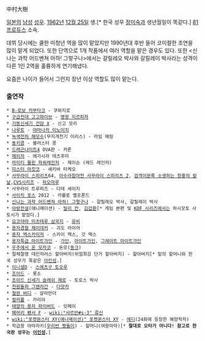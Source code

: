 中村大樹 

[[일본]]의 [[남성]] [[성우]]. [[1962년]] [[12월 25일]] 생.[* 한국 성우 [[정미숙]]과 생년월일이 똑같다.] [[81 프로듀스]] 소속.

데뷔 당시에는 쿨한 미청년 역을 많이 맡았지만 1990년대 후반 들어 코미컬한 조연을 많이 맡게 되었다. 또한 단역으로 1개 작품에서 여러 역할을 맡은 경우도 있다. 또한 <신나는 과학 어드벤쳐 아하! 그렇구나>에서는 갈릴레오 박사와 갈릴레이 박사라는 성격이 다른 1인 2역을 훌륭하게 연기해냈다. 

요즘은 나이가 들어서 그런지 장년 이상 역할도 많이 맡는다.

=== 출연작 ===
 * [[B-로보 카부타크]] - 쿠와지로
 * [[구급전대 고고파이브]] - [[명왕 지르피자]]
 * [[기동신세기 건담 X]] - 신고 모리
 * [[나루토]] - [[야마나카 이노이치]]
 * [[녹색전차 해모수]](무지개전기 이리스) - 라임 헤링
 * [[동키콩]] - 블러스터 콩
 * [[드래곤나이트4]] OVA판 - 카론
 * [[메이저]] - 에가시라 테츠후미
 * [[마이티 몰핀 파워레인저]] - 제이슨 (레드 레인저)
 * [[미스터 아짓코]] - 세키바 타케오
 * [[사무라이 스피리츠]]64, [[아수라참마전 사무라이 스피리츠 2]], [[검객이문록 소생하는 창홍의 칼날]],[[CVS]]시리즈 - [[하오마루]]
 * 사무라이 트루퍼즈 - 다테 세이지
 * [[사이킥 포스]] 2012 - 카를로 벨프론드
 * [[신나는 과학 어드벤쳐 아하! 그렇구나]] - 갈릴레오 박사, 갈릴레이 박사
 * [[아랑전설]](애니메이션) - [[빌리 칸]], [[김갑환]][* 게임 본편 및 [[KOF 시리즈]]에서는 하시모토 사토시가 맡았다.]
 * [[요코야마 미츠테루 삼국지]] - [[유비]]
 * [[용자경찰 제이데커]] - 괴도 라이어
 * [[용자 엑스카이저]] - 스카이 맥스, 갓 맥스
 * [[용자특급 마이트가인]] - [[가인]], [[마이트가인]], [[그레이트 마이트가인]]
 * [[우주에서 온 모자코]] - 돈모([[동크]])
 * 절체절명 데인저러스 할아버지(위험최강 단거 할아버지) - 할아버지[* 밑의 할머니와 한국 성우가 똑같은 [[이인성(성우)|이인성]].]
 * [[이니셜D]] - [[스에츠구 토오루]]
 * [[조이드]] - 롯소
 * [[조이드 신세기 슬래쉬 제로]] - 토로스 박사
 * [[천원돌파 그렌라간]] - [[다얏카]]
 * [[철완 버디]] - 살라만더
 * [[컬러풀]] - 카리야
 * [[태양의 용자 파이버드]] - 잇페이
 * [[페어리 펜서 F]] - [[wiki:"샤르만#s-3" 류신]]
 * [[wiki:"포켓몬스터 XY(애니메이션)" 포켓몬스터 XY]] - [[에디]](24화에 등장한 해양학자)
 * 학급왕 야마자키([[우리반 짱돌이]]) - 할머니(여왕마마)[* '''절대로 오타가 아니다! 참고로 한국판 성우는 [[이인성(성우)|이인성]].''']
